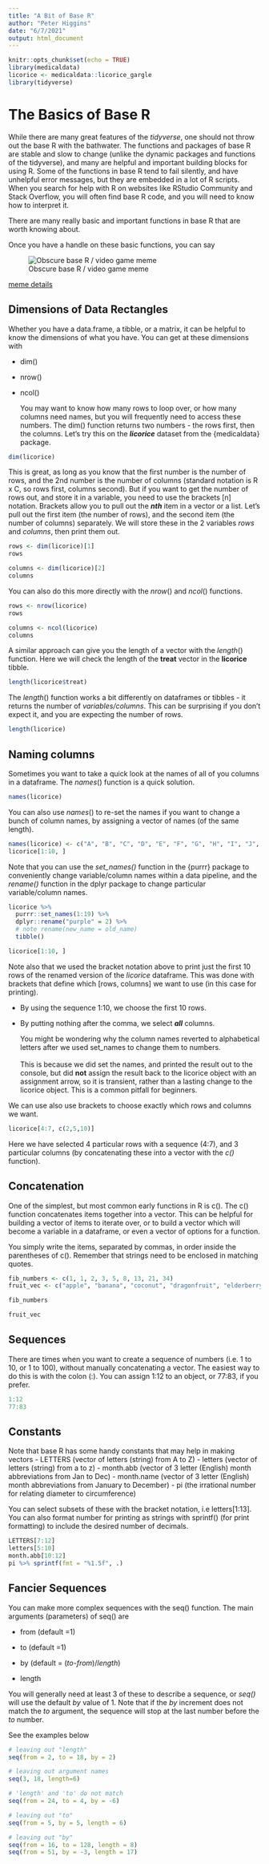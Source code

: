 ```yaml
---
title: "A Bit of Base R"
author: "Peter Higgins"
date: "6/7/2021"
output: html_document
---
```


```r
knitr::opts_chunk$set(echo = TRUE)
library(medicaldata)
licorice <- medicaldata::licorice_gargle
library(tidyverse)
```

# The Basics of Base R

While there are many great features of the *tidyverse*, one should not throw out the base R with the bathwater. The functions and packages of base R are stable and slow to change (unlike the dynamic packages and functions of the tidyverse), and many are helpful and important building blocks for using R. Some of the functions in base R tend to fail silently, and have unhelpful error messages, but they are embedded in a lot of R scripts. When you search for help with R on websites like RStudio Community and Stack Overflow, you will often find base R code, and you will need to know how to interpret it.

There are many really basic and important functions in base R that are worth knowing about.

Once you have a handle on these basic functions, you can say

![Obscure base R / video game meme](~/Documents/Rcode/rmrwr-book/images/baseRmeme.png)

[meme details](https://en.wikipedia.org/wiki/All_your_base_are_belong_to_us)

## Dimensions of Data Rectangles

Whether you have a data.frame, a tibble, or a matrix, it can be helpful to know the dimensions of what you have. You can get at these dimensions with

-   dim()

-   nrow()

-   ncol()

    You may want to know how many rows to loop over, or how many columns need names, but you will frequently need to access these numbers. The dim() function returns two numbers - the rows first, then the columns. Let's try this on the ***licorice*** dataset from the {medicaldata} package.

```r
dim(licorice)
```

This is great, as long as you know that the first number is the number of rows, and the 2nd number is the number of columns (standard notation is R x C, so rows first, columns second). But if you want to get the number of rows out, and store it in a variable, you need to use the brackets [n] notation. Brackets allow you to pull out the ***nth*** item in a vector or a list. Let's pull out the first item (the number of rows), and the second item (the number of columns) separately. We will store these in the 2 variables *rows* and *columns*, then print them out.

```r
rows <- dim(licorice)[1]
rows

columns <- dim(licorice)[2]
columns

```

You can also do this more directly with the *nrow*() and *ncol*() functions.

```r
rows <- nrow(licorice)
rows

columns <- ncol(licorice)
columns

```

A similar approach can give you the length of a vector with the *length*() function. Here we will check the length of the **treat** vector in the **licorice** tibble.

```r
length(licorice$treat)

```

::: {.warning}
The *length*() function works a bit differently on dataframes or tibbles - it returns the number of *variables/columns*. This can be surprising if you don't expect it, and you are expecting the number of rows.
:::

```r
length(licorice)

```

## Naming columns

Sometimes you want to take a quick look at the names of all of you columns in a dataframe. The *names*() function is a quick solution.

```r
names(licorice)
```

You can also use *names*() to re-set the names if you want to change a bunch of column names, by assigning a vector of names (of the same length).

```r
names(licorice) <- c("A", "B", "C", "D", "E", "F", "G", "H", "I", "J", "K", "L", "M", "N", "O", "P", "Q", "R", "S")
licorice[1:10, ]
```

Note that you can use the *set_names()* function in the {purrr} package to conveniently change variable/column names within a data pipeline, and the *rename()* function in the dplyr package to change particular variable/column names.

```r
licorice %>% 
  purrr::set_names(1:19) %>% 
  dplyr::rename("purple" = 2) %>% 
  # note rename(new_name = old_name)
  tibble()
```

```r
licorice[1:10, ]
```

Note also that we used the bracket notation above to print just the first 10 rows of the renamed version of the *licorice* dataframe. This was done with brackets that define which [rows, columns] we want to use (in this case for printing).

-   By using the sequence 1:10, we choose the first 10 rows.

-   By putting nothing after the comma, we select ***all*** columns.

    ::: {.warning}
    You might be wondering why the column names reverted to alphabetical letters after we used set_names to change them to numbers. <br>\
    This is because we did set the names, and printed the result out to the console, but did **not** assign the result back to the licorice object with an assignment arrow, so it is transient, rather than a lasting change to the licorice object. This is a common pitfall for beginners.
    :::

We can use also use brackets to choose exactly which rows and columns we want.

```r
licorice[4:7, c(2,5,10)]
```

Here we have selected 4 particular rows with a sequence (4:7), and 3 particular columns (by concatenating these into a vector with the *c()* function).

## Concatenation

One of the simplest, but most common early functions in R is c(). The c() function concatenates items together into a vector. This can be helpful for building a vector of items to iterate over, or to build a vector which will become a variable in a dataframe, or even a vector of options for a function.

You simply write the items, separated by commas, in order inside the parentheses of c(). Remember that strings need to be enclosed in matching quotes.

```r
fib_numbers <- c(1, 1, 2, 3, 5, 8, 13, 21, 34)
fruit_vec <- c("apple", "banana", "coconut", "dragonfruit", "elderberry")

fib_numbers

fruit_vec
```

## Sequences

There are times when you want to create a sequence of numbers (i.e. 1 to 10, or 1 to 100), without manually concatenating a vector. The easiest way to do this is with the colon (:). You can assign 1:12 to an object, or 77:83, if you prefer.

```r
1:12
77:83
```

## Constants

Note that base R has some handy constants that may help in making vectors - LETTERS (vector of letters (string) from A to Z) - letters (vector of letters (string) from a to z) - month.abb (vector of 3 letter (English) month abbreviations from Jan to Dec) - month.name (vector of 3 letter (English) month abbreviations from January to December) - pi (the irrational number for relating diameter to circumference)

You can select subsets of these with the bracket notation, i.e letters[1:13]. You can also format number for printing as strings with sprintf() (for print formatting) to include the desired number of decimals.

```r
LETTERS[7:12]
letters[5:10]
month.abb[10:12]
pi %>% sprintf(fmt = "%1.5f", .)
```

## Fancier Sequences

You can make more complex sequences with the seq() function. The main arguments (parameters) of seq() are

-   from (default =1)

-   to (default =1)

-   by (default = (*to*-*from*)/*length*)

-   length

You will generally need at least 3 of these to describe a sequence, or *seq()* will use the default *by* value of 1. Note that if the *by* increment does not match the *to* argument, the sequence will stop at the last number before the *to* number.

See the examples below

```r
# leaving out "length"
seq(from = 2, to = 18, by = 2) 

# leaving out argument names
seq(3, 18, length=6) 

# 'length' and 'to' do not match
seq(from = 24, to = 4, by = -6) 

# leaving out "to"
seq(from = 5, by = 5, length = 6) 

# leaving out "by"
seq(from = 16, to = 128, length = 8) 
seq(from = 51, by = -3, length = 17)
```
